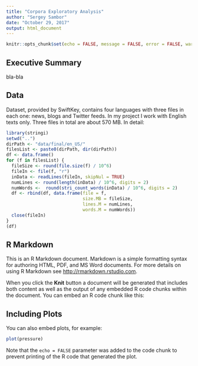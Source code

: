 ```yaml
---
title: "Corpora Exploratory Analysis"
author: "Sergey Sambor"
date: "October 29, 2017"
output: html_document
---
```


```r
knitr::opts_chunk$set(echo = FALSE, message = FALSE, error = FALSE, warning = FALSE)
```

## Executive Summary

bla-bla

## Data
Dataset, provided by SwiftKey, contains four languages with three files in each one: news, blogs and Twitter feeds. In my project I work with English texts only. Three files in total are about 570 MB.
In detail:

```r
library(stringi)
setwd("..")
dirPath <- "data/final/en_US/"
filesList <- paste0(dirPath, dir(dirPath))
df <- data.frame()
for (f in filesList) {
  fileSize <- round(file.size(f) / 10^6)
  fileIn <- file(f, "r")
  inData <- readLines(fileIn, skipNul = TRUE)
  numLines <- round(length(inData) / 10^6, digits = 2)
  numWords <-  round(stri_count_words(inData) / 10^6, digits = 2)
  df <- rbind(df, data.frame(file = f,
                             size.MB = fileSize,
                             lines.M = numLines,
                             words.M = numWords))
  close(fileIn)
}
(df)
```

## R Markdown

This is an R Markdown document. Markdown is a simple formatting syntax for authoring HTML, PDF, and MS Word documents. For more details on using R Markdown see <http://rmarkdown.rstudio.com>.

When you click the **Knit** button a document will be generated that includes both content as well as the output of any embedded R code chunks within the document. You can embed an R code chunk like this:



## Including Plots

You can also embed plots, for example:

```r
plot(pressure)
```

Note that the `echo = FALSE` parameter was added to the code chunk to prevent printing of the R code that generated the plot.
